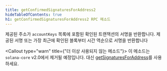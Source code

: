```yaml
---
title: getConfirmedSignaturesForAddress2
hideTableOfContents: true
h1: getConfirmedSignaturesForAddress2 RPC 메소드
---
```


제공된 주소가 `accountKeys` 목록에 포함된 확인된 트랜잭션의 서명을 반환합니다.
제공된 서명 또는 가장 최근에 확인된 블록부터 시간 역순으로 서명을 반환합니다

<Callout type="warn" title={"더 이상 사용되지 않는 메소드"}>
  이 메소드는 `solana-core` v2.0에서 제거될 예정입니다. 대신
  [getSignaturesForAddress](/docs/rpc/http/getsignaturesforaddress)를
  사용하세요.
</Callout>
